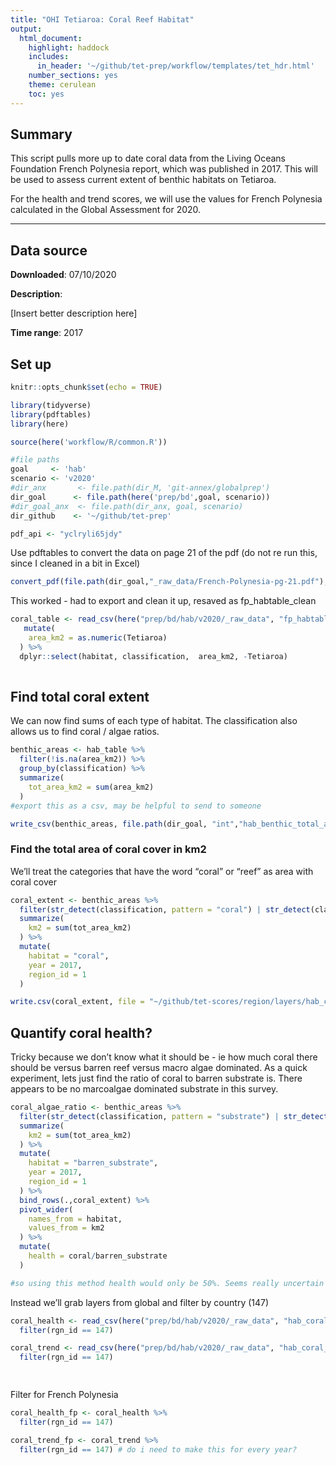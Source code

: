 ```yaml
---
title: "OHI Tetiaroa: Coral Reef Habitat"
output:
  html_document:
    highlight: haddock
    includes:
      in_header: '~/github/tet-prep/workflow/templates/tet_hdr.html' 
    number_sections: yes
    theme: cerulean
    toc: yes
---
```


## Summary

This script pulls more up to date coral data from the Living Oceans Foundation French Polynesia report, which was published in 2017. This will be used to assess current extent of benthic habitats on Tetiaroa. 

For the health and trend scores, we will use the values for French Polynesia calculated in the Global Assessment for 2020. 

***

## Data source

**Downloaded**: 07/10/2020

**Description**:  

[Insert better description here]

**Time range**: 2017

## Set up 
```r
knitr::opts_chunk$set(echo = TRUE)

library(tidyverse)
library(pdftables)
library(here)

source(here('workflow/R/common.R'))

#file paths
goal     <- 'hab'
scenario <- 'v2020'
#dir_anx       <- file.path(dir_M, 'git-annex/globalprep') 
dir_goal      <- file.path(here('prep/bd',goal, scenario))
#dir_goal_anx  <- file.path(dir_anx, goal, scenario)
dir_github    <- '~/github/tet-prep'

pdf_api <- "yclryli65jdy"
```

Use pdftables to convert the data on page 21 of the pdf (do not re run this, since I cleaned in a bit in Excel)
```r

convert_pdf(file.path(dir_goal,"_raw_data/French-Polynesia-pg-21.pdf"), "fp_habtable.csv", api_key = pdf_api)

```

This worked - had to export and clean it up, resaved as fp_habtable_clean

```r
coral_table <- read_csv(here("prep/bd/hab/v2020/_raw_data", "fp_habtable_clean.csv")) %>% 
   mutate(
    area_km2 = as.numeric(Tetiaroa)
  ) %>% 
  dplyr::select(habitat, classification,  area_km2, -Tetiaroa)
 

```

## Find total coral extent

We can now find sums of each type of habitat. The classification also allows us to find coral / algae ratios.
```r

benthic_areas <- hab_table %>%
  filter(!is.na(area_km2)) %>% 
  group_by(classification) %>%
  summarize(
    tot_area_km2 = sum(area_km2)
  )
#export this as a csv, may be helpful to send to someone

write_csv(benthic_areas, file.path(dir_goal, "int","hab_benthic_total_area.csv"))

```

### Find the total area of coral cover in km2

We'll treat the categories that have the word "coral" or "reef" as area with coral cover
```r

coral_extent <- benthic_areas %>% 
  filter(str_detect(classification, pattern = "coral") | str_detect(classification, pattern = "reef")) %>% 
  summarize(
    km2 = sum(tot_area_km2)
  ) %>% 
  mutate(
    habitat = "coral",
    year = 2017,
    region_id = 1
  )

write.csv(coral_extent, file = "~/github/tet-scores/region/layers/hab_coral_extent.csv", row.names = FALSE)
```

## Quantify coral health? 

Tricky because we don't know what it should be - ie how much coral there should be versus barren reef versus macro algae dominated. As a quick experiment, lets just find the ratio of coral to barren substrate is. There appears to be no marcoalgae dominated substrate in this survey.

```r

coral_algae_ratio <- benthic_areas %>% 
  filter(str_detect(classification, pattern = "substrate") | str_detect(classification, pattern = "Substrate")) %>% 
  summarize(
    km2 = sum(tot_area_km2)
  ) %>%
  mutate(
    habitat = "barren_substrate",
    year = 2017,
    region_id = 1
  ) %>%
  bind_rows(.,coral_extent) %>% 
  pivot_wider(
    names_from = habitat,
    values_from = km2
  ) %>% 
  mutate(
    health = coral/barren_substrate
  )

#so using this method health would only be 50%. Seems really uncertain and pretty low, so we'll stick with global for now. 


```

Instead we'll grab layers from global and filter by country (147)

```r

coral_health <- read_csv(here("prep/bd/hab/v2020/_raw_data", "hab_coral_health.csv")) %>% 
  filter(rgn_id == 147)

coral_trend <- read_csv(here("prep/bd/hab/v2020/_raw_data", "hab_coral_trend.csv")) %>%
  filter(rgn_id == 147)

  
```

Filter for French Polynesia

```r

coral_health_fp <- coral_health %>% 
  filter(rgn_id == 147)

coral_trend_fp <- coral_trend %>% 
  filter(rgn_id == 147) # do i need to make this for every year?

```

